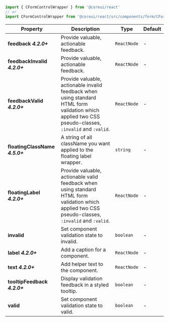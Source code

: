 
```jsx
import { CFormControlWrapper } from '@coreui/react'
// or
import CFormControlWrapper from '@coreui/react/src/components/form/CFormControlWrapper'
```

| Property | Description | Type | Default |
| --- | --- | --- | --- |
| **feedback** **_4.2.0+_** | Provide valuable, actionable feedback. | `ReactNode` | - |
| **feedbackInvalid** **_4.2.0+_** | Provide valuable, actionable feedback. | `ReactNode` | - |
| **feedbackValid** **_4.2.0+_** | Provide valuable, actionable invalid feedback when using standard HTML form validation which applied two CSS pseudo-classes, `:invalid` and `:valid`. | `ReactNode` | - |
| **floatingClassName** **_4.5.0+_** | A string of all className you want applied to the floating label wrapper. | `string` | - |
| **floatingLabel** **_4.2.0+_** | Provide valuable, actionable valid feedback when using standard HTML form validation which applied two CSS pseudo-classes, `:invalid` and `:valid`. | `ReactNode` | - |
| **invalid** | Set component validation state to invalid. | `boolean` | - |
| **label** **_4.2.0+_** | Add a caption for a component. | `ReactNode` | - |
| **text** **_4.2.0+_** | Add helper text to the component. | `ReactNode` | - |
| **tooltipFeedback** **_4.2.0+_** | Display validation feedback in a styled tooltip. | `boolean` | - |
| **valid** | Set component validation state to valid. | `boolean` | - |
